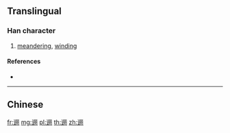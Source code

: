 {{character info/new}}
{{also|邐}}
==Translingual==

===Han character===
{{Han char|rn=162|rad=辵|as=07|sn=11|four=|canj=YMBB}}

# [[meandering]], [[winding]]

====References====
* {{Han ref|kx=1259.061|hdz=63839.020|uh=9026|ud=36902}}

----

==Chinese==
{{zh-see|邐}}

[[fr:逦]]
[[mg:逦]]
[[pl:逦]]
[[th:逦]]
[[zh:逦]]